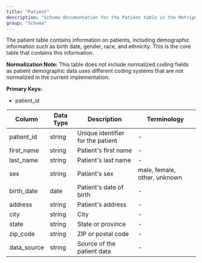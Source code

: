 ```yaml
---
title: "Patient"
description: "Schema documentation for the Patient table in the Metriport data model"
group: "Schema"
---
```


The patient table contains information on patients, including demographic information such as birth date, gender, race, and ethnicity. This is the core table that contains this information.

**Normalization Note:**
This table does not include normalized coding fields as patient demographic data uses different coding systems that are not normalized in the current implementation.

**Primary Keys:**
* patient_id

| Column | Data Type | Description | Terminology |
| ------ | --------- | ----------- | ----------- |
| patient_id | string | Unique identifier for the patient | - |
| first_name | string | Patient's first name | - |
| last_name | string | Patient's last name | - |
| sex | string | Patient's sex | male, female, other, unknown |
| birth_date | date | Patient's date of birth | - |
| address | string | Patient's address | - |
| city | string | City | - |
| state | string | State or province | - |
| zip_code | string | ZIP or postal code | - |
| data_source | string | Source of the patient data | - |